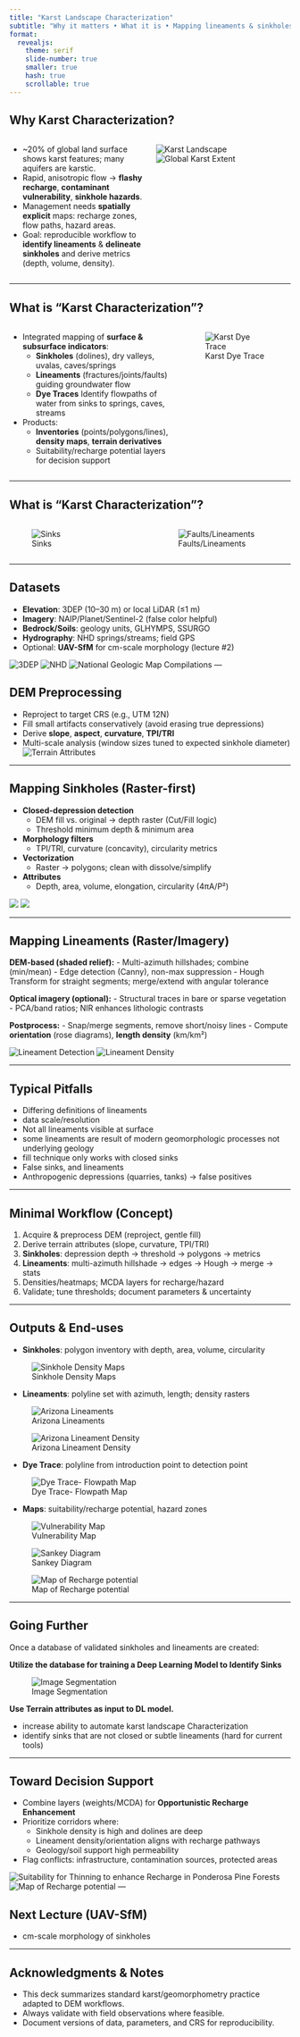 ```yaml
---
title: "Karst Landscape Characterization"
subtitle: "Why it matters • What it is • Mapping lineaments & sinkholes"
format:
  revealjs:
    theme: serif
    slide-number: true
    smaller: true
    hash: true
    scrollable: true
---
```


## Why Karst Characterization? {.smaller}
:::: {.columns}

::: {.column width="50%"}
- ~20% of global land surface shows karst features; many aquifers are karstic.
- Rapid, anisotropic flow → **flashy recharge**, **contaminant vulnerability**, **sinkhole hazards**.
- Management needs **spatially explicit** maps: recharge zones, flow paths, hazard areas.
- Goal: reproducible workflow to **identify lineaments** & **delineate sinkholes** and derive metrics (depth, volume, density).
:::

::: {.column width="50%"}
![Karst Landscape](https://upload.wikimedia.org/wikipedia/commons/4/40/KarstterrainUSGS.jpg)
![Global Karst Extent](https://upload.wikimedia.org/wikipedia/commons/thumb/3/35/Carbonate-outcrops_world.jpg/500px-Carbonate-outcrops_world.jpg)
:::

::::
---

## What is “Karst Characterization”?


:::: {.columns}

::: {.column width="60%"}
- Integrated mapping of **surface & subsurface indicators**:
  - **Sinkholes** (dolines), dry valleys, uvalas, caves/springs
  - **Lineaments** (fractures/joints/faults) guiding groundwater flow
  - **Dye Traces** Identify flowpaths of water from sinks to springs, caves, streams
- Products:
  - **Inventories** (points/polygons/lines), **density maps**, **terrain derivatives**
  - Suitability/recharge potential layers for decision support

:::

::: {.column width="40%"}
![Karst Dye Trace](https://grandcanyonconservancy.nyc3.cdn.digitaloceanspaces.com/production/general/Fig1.jpg)
:::

::::
---

## What is “Karst Characterization”?

:::: {.columns}

::: {.column width="50%"}
![Sinks](images\kaibabSinks.png)
:::

::: {.column width="50%"}
![Faults/Lineaments](https://www.lyellcollection.org/cms/10.1144/SP466.5/asset/4388db97-4438-447a-aa51-d2d92300e81b/assets/graphic/sp466-17-055f09.jpeg)
:::

::::
---

## Datasets

- **Elevation**: 3DEP (10–30 m) or local LiDAR (≤1 m)
- **Imagery**: NAIP/Planet/Sentinel-2 (false color helpful)
- **Bedrock/Soils**: geology units, GLHYMPS, SSURGO
- **Hydrography**: NHD springs/streams; field GPS
- Optional: **UAV-SfM** for cm-scale morphology (lecture #2)

![3DEP](https://d9-wret.s3.us-west-2.amazonaws.com/assets/palladium/production/s3fs-public/styles/full_width/public/thumbnails/image/3DEP%20logo%20-%20Aug%209%2C%202018.png?itok=1HtSyz5Q)
![NHD](https://d9-wret.s3.us-west-2.amazonaws.com/assets/palladium/production/s3fs-public/styles/full_width/public/media/images/Hillshade_Hydrography_legend.png?itok=SVqt3Z7N)
![National Geologic Map Compilations](https://me.smenet.org/wp-content/uploads/sites/3/2025/08/USGS-Map.jpg)
---

## DEM Preprocessing

- Reproject to target CRS (e.g., UTM 12N)
- Fill small artifacts conservatively (avoid erasing true depressions)
- Derive **slope**, **aspect**, **curvature**, **TPI/TRI**
- Multi-scale analysis (window sizes tuned to expected sinkhole diameter)
![Terrain Attributes](https://xdem.readthedocs.io/en/stable/_images/sphx_glr_plot_terrain_attributes_001.png)


---

## Mapping Sinkholes (Raster-first){.smaller}

- **Closed-depression detection**
   - DEM fill vs. original → depth raster (Cut/Fill logic)
   - Threshold minimum depth & minimum area

- **Morphology filters**
   - TPI/TRI, curvature (concavity), circularity metrics
- **Vectorization**
   - Raster → polygons; clean with dissolve/simplify
- **Attributes**
   - Depth, area, volume, elongation, circularity (4πA/P²)



![](images\sink-detection-method.png)
![](images\tpi_sink_detection.png)


---

## Mapping Lineaments (Raster/Imagery)

**DEM-based (shaded relief):**
- Multi-azimuth hillshades; combine (min/mean)
- Edge detection (Canny), non-max suppression
- Hough Transform for straight segments; merge/extend with angular tolerance

**Optical imagery (optional):**
- Structural traces in bare or sparse vegetation
- PCA/band ratios; NIR enhances lithologic contrasts

**Postprocess:**
- Snap/merge segments, remove short/noisy lines
- Compute **orientation** (rose diagrams), **length density** (km/km²)


![Lineament Detection](images\Lin_detection_ex.jpg)
![Lineament Density](images\lin_density_ex.png)

---

## Typical Pitfalls

- Differing definitions of lineaments
- data scale/resolution
- Not all lineaments visible at surface
- some lineaments are result of modern geomorphologic processes not underlying geology
- fill technique only works with closed sinks
- False sinks, and lineaments
- Anthropogenic depressions (quarries, tanks) → false positives


---

## Minimal Workflow (Concept)

1. Acquire & preprocess DEM (reproject, gentle fill)
2. Derive terrain attributes (slope, curvature, TPI/TRI)
3. **Sinkholes**: depression depth → threshold → polygons → metrics
4. **Lineaments**: multi-azimuth hillshade → edges → Hough → merge → stats
5. Densities/heatmaps; MCDA layers for recharge/hazard
6. Validate; tune thresholds; document parameters & uncertainty

---

## Outputs & End-uses

- **Sinkholes**: polygon inventory with depth, area, volume, circularity

![Sinkhole Density Maps](https://www.researchgate.net/publication/323343024/figure/fig5/AS:657836979789825@1533851966654/Map-showing-sinkhole-locations-dots-and-densities-number-of-sinkholes-per-km-2.png)

- **Lineaments**: polyline set with azimuth, length; density rasters

![Arizona Lineaments](images\AZLineaments.png)

![Arizona Lineament Density](images\AZLinDen.png)

- **Dye Trace**: polyline from introduction point to detection point

![Dye Trace- Flowpath Map](https://grandcanyonconservancy.nyc3.cdn.digitaloceanspaces.com/production/general/Fig1.jpg)

- **Maps**: suitability/recharge potential, hazard zones

![Vulnerability Map](https://nhess.copernicus.org/articles/22/1591/2022/nhess-22-1591-2022-avatar-web.png)

![Sankey Diagram](images\fig-sankey-sbii.png)

![Map of Recharge potential](images\fig-pk-sbii.jpg)

---

## Going Further

Once a database of validated sinkholes and lineaments are created:

**Utilize the database for training a Deep Learning Model to Identify Sinks**

![Image Segmentation](https://pub.mdpi-res.com/remotesensing/remotesensing-16-02264/article_deploy/html/images/remotesensing-16-02264-g003.png?1720168922)

**Use Terrain attributes as input to DL model.**

- increase ability to automate karst landscape Characterization
- identify sinks that are not closed or subtle lineaments (hard for current tools)

---

## Toward Decision Support

- Combine layers (weights/MCDA) for **Opportunistic Recharge Enhancement**
- Prioritize corridors where:
  - Sinkhole density is high and dolines are deep
  - Lineament density/orientation aligns with recharge pathways
  - Geology/soil support high permeability
- Flag conflicts: infrastructure, contamination sources, protected areas

![Suitability for Thinning to enhance Recharge in Ponderosa Pine Forests ](images\Thining_suit.jpg)
![Map of Recharge potential](images\fig-pk-sbii.jpg)
---

## Next Lecture (UAV-SfM)

- cm-scale morphology of sinkholes


---

## Acknowledgments & Notes

- This deck summarizes standard karst/geomorphometry practice adapted to DEM workflows.
- Always validate with field observations where feasible.
- Document versions of data, parameters, and CRS for reproducibility.
